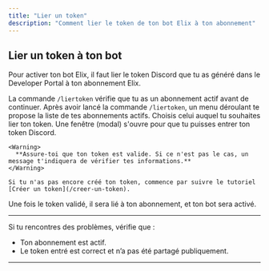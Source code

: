 ```yaml
---
title: "Lier un token"
description: "Comment lier le token de ton bot Elix à ton abonnement"
---
```


## Lier un token à ton bot

Pour activer ton bot Elix, il faut lier le token Discord que tu as généré dans le Developer Portal à ton abonnement Elix.

<Steps>
  <Step title="Vérifie ton abonnement actif">
    La commande <code>/liertoken</code> vérifie que tu as un abonnement actif avant de continuer.
  </Step>

  <Step title="Sélectionne l'abonnement">
    Après avoir lancé la commande <code>/liertoken</code>, un menu déroulant te propose la liste de tes abonnements actifs.  
    Choisis celui auquel tu souhaites lier ton token.
  </Step>

  <Step title="Entre ton token">
    Une fenêtre (modal) s'ouvre pour que tu puisses entrer ton token Discord.

    <Warning>
      **Assure-toi que ton token est valide. Si ce n'est pas le cas, un message t'indiquera de vérifier tes informations.**
    </Warning>

    Si tu n'as pas encore créé ton token, commence par suivre le tutoriel [Créer un token](/creer-un-token).
  </Step>

  <Step title="Confirmation">
    Une fois le token validé, il sera lié à ton abonnement, et ton bot sera activé.
  </Step>
</Steps>

---

Si tu rencontres des problèmes, vérifie que :

- Ton abonnement est actif.
- Le token entré est correct et n’a pas été partagé publiquement.

---
